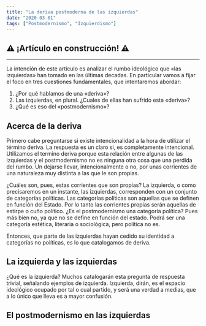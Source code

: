 ```yaml
---
title: "La deriva postmoderna de las izquierdas"
date: "2020-03-01"
tags: ["Postmodernismo", "Izquierdismo"]
---
```


## :warning: ¡Artículo en construcción! :warning:

---

La intención de este artículo es analizar el rumbo ideológico que «las izquierdas» han tomado en las últimas decadas. En particular vamos a fijar el foco en tres cuestiones fundamentales, que intentaremos abordar:

1. ¿Por qué hablamos de una «deriva»?
2. Las izquierdas, en plural. ¿Cuales de ellas han sufrido esta «deriva»?
3. ¿Qué es eso del «postmodernismo»?

## Acerca de la deriva
Primero cabe preguntarse si existe intencionalidad a la hora de utilizar el término deriva. La respuesta es un claro si, es completamente intencional. Utilizamos el termino deriva porque esta relación entre algunas de las izquierdas y el postmodernismo no es ninguna otra cosa que una perdida del rumbo. Un dejarse llevar, intencionalmente o no, por unas corrientes de una naturaleza muy distinta a las que le son propias.


¿Cuáles son, pues, estas corrientes que son propias? La izquierda, o como precisaremos en un instante, las izquierdas, corresponden con un conjunto de categorías políticas. Las categorías políticas son aquellas que se definen en función del Estado. Por lo tanto las corrientes propias serán aquellas de estirpe o cuño político. ¿Es el postmodernismo una categoría política? Pues más bien no, ya que no se define en función del estado. Podrá ser una categoría estética, literaria o sociológica, pero política no es. 

Entonces, que parte de las izquierdas hayan cedido su identidad a categorías no políticas, es lo que catalogamos de deriva. 

## La izquierda y las izquierdas
¿Qué es la izquierda? Muchos catalogarán esta pregunta de respuesta trivial, señalando ejemplos de izquierda. Izquierda, dirán, es el espacio ideológico ocupado por tal o cual partido, y será una verdad a medias, que a lo único que lleva es a mayor confusión.

## El postmodernismo en las izquierdas
